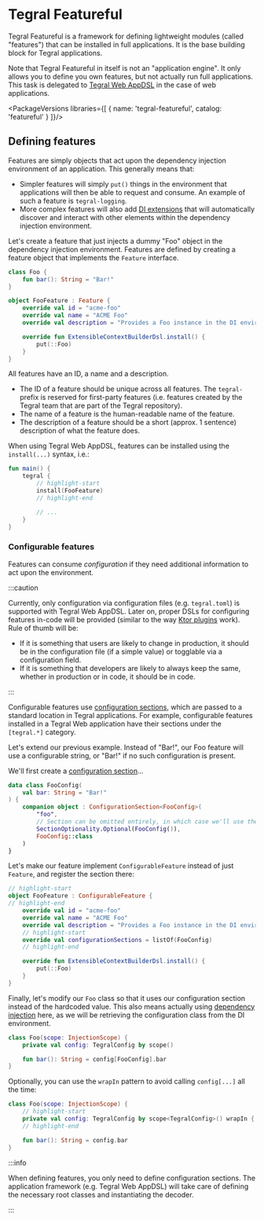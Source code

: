 
# Tegral Featureful

Tegral Featureful is a framework for defining lightweight modules (called "features") that can be installed in full applications. It is the base building block for Tegral applications.

Note that Tegral Featureful in itself is not an "application engine". It only allows you to define you own features, but not actually run full applications. This task is delegated to [Tegral Web AppDSL](../../web/appdsl) in the case of web applications.

<PackageVersions libraries={[
    { name: 'tegral-featureful', catalog: 'featureful' }
]}/>

## Defining features

Features are simply objects that act upon the dependency injection environment of an application. This generally means that:

- Simpler features will simply `put()` things in the environment that applications will then be able to request and consume. An example of such a feature is `tegral-logging`. <!-- TODO link -->
- More complex features will also add [DI extensions](/core/di/extensions/introduction.md) that will automatically discover and interact with other elements within the dependency injection environment.

Let's create a feature that just injects a dummy "Foo" object in the dependency injection environment. Features are defined by creating a feature object that implements the `Feature` interface.

```kotlin
class Foo {
    fun bar(): String = "Bar!"
}

object FooFeature : Feature {
    override val id = "acme-foo"
    override val name = "ACME Foo"
    override val description = "Provides a Foo instance in the DI environment"

    override fun ExtensibleContextBuilderDsl.install() {
        put(::Foo)
    }
}
```

All features have an ID, a name and a description.

- The ID of a feature should be unique across all features. The `tegral-` prefix is reserved for first-party features (i.e. features created by the Tegral team that are part of the Tegral repository).
- The name of a feature is the human-readable name of the feature.
- The description of a feature should be a short (approx. 1 sentence) description of what the feature does.

When using Tegral Web AppDSL, features can be installed using the `install(...)` syntax, i.e.:

```kotlin
fun main() {
    tegral {
        // highlight-start
        install(FooFeature)
        // highlight-end

        // ...
    }
}
```

### Configurable features

Features can consume *configuration* if they need additional information to act upon the environment.

:::caution

Currently, only configuration via configuration files (e.g. `tegral.toml`) is supported with Tegral Web AppDSL. Later on, proper DSLs for configuring features in-code will be provided (similar to the way [Ktor plugins](https://ktor.io/docs/custom-plugins-base-api.html) work). Rule of thumb will be:

- If it is something that users are likely to change in production, it should be in the configuration file (if a simple value) or togglable via a configuration field.
- If it is something that developers are likely to always keep the same, whether in production or in code, it should be in code.

:::

Configurable features use [configuration sections](/core/config/sections.md), which are passed to a standard location in Tegral applications. For example, configurable features installed in a Tegral Web application have their sections under the `[tegral.*]` category.

Let's extend our previous example. Instead of "Bar!", our Foo feature will use a configurable string, or "Bar!" if no such configuration is present.

We'll first create a [configuration section](/core/config/sections.md#defining-the-sections)...

```kotlin
data class FooConfig(
    val bar: String = "Bar!"
) {
    companion object : ConfigurationSection<FooConfig>(
        "foo",
        // Section can be omitted entirely, in which case we'll use the default
        SectionOptionality.Optional(FooConfig()),
        FooConfig::class
    )
}
```

Let's make our feature implement `ConfigurableFeature` instead of just `Feature`, and register the section there:

```kotlin
// highlight-start
object FooFeature : ConfigurableFeature {
// highlight-end
    override val id = "acme-foo"
    override val name = "ACME Foo"
    override val description = "Provides a Foo instance in the DI environment"
    // highlight-start
    override val configurationSections = listOf(FooConfig)
    // highlight-end

    override fun ExtensibleContextBuilderDsl.install() {
        put(::Foo)
    }
}
```

Finally, let's modify our `Foo` class so that it uses our configuration section instead of the hardcoded value. This also means actually using [dependency injection](/core/di/injection.md) here, as we will be retrieving the configuration class from the DI environment.

```kotlin
class Foo(scope: InjectionScope) {
    private val config: TegralConfig by scope()

    fun bar(): String = config[FooConfig].bar
}
```

Optionally, you can use the `wrapIn` pattern to avoid calling `config[...]` all the time:

```kotlin
class Foo(scope: InjectionScope) {
    // highlight-start
    private val config: TegralConfig by scope<TegralConfig>() wrapIn { it[FooConfig] }
    // highlight-end

    fun bar(): String = config.bar
}
```

:::info

When defining features, you only need to define configuration sections. The application framework (e.g. Tegral Web AppDSL) will take care of defining the necessary root classes and instantiating the decoder.

:::
